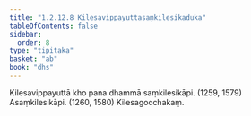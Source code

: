 ```yaml
---
title: "1.2.12.8 Kilesavippayuttasaṃkilesikaduka"
tableOfContents: false
sidebar:
  order: 8
type: "tipitaka"
basket: "ab"
book: "dhs"
---
```



<DynamicBreadcrumb />

<Division number="104" book="dhs">

<Paragraph number="242" book="dhs">
Kilesavippayuttā kho pana dhammā saṃkilesikāpi. (<Emphasis>1259, 1579</Emphasis>)
</Paragraph>

<Paragraph number="243" book="dhs">
Asaṃkilesikāpi. (<Emphasis>1260, 1580</Emphasis>)

</Paragraph>
</Division>

<Paragraph number="244" type="center" book="dhs">
Kilesagocchakaṃ.
</Paragraph>